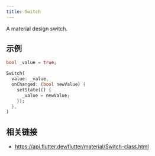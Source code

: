```yaml
---
title: Switch
---
```


A material design switch.

## 示例

```dart liveslice=Switch
bool _value = true;

Switch(
  value: _value,
  onChanged: (bool newValue) {
    setState(() {
      _value = newValue;
    });
  },
)
```

## 相关链接

- https://api.flutter.dev/flutter/material/Switch-class.html
